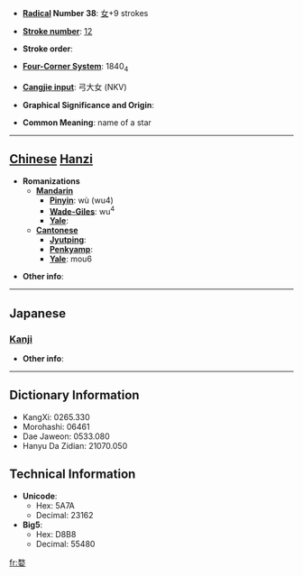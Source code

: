 * '''[[Wiktionary:Chinese radical index| Radical]] Number 38''': [[Wiktionary:Chinese radical index 女|女]]+9 strokes

* '''[[Wiktionary:Chinese total strokes index|Stroke number]]''': [[Wiktionary:Chinese total strokes index 12|12]]

* '''Stroke order''': 

* '''[[Wiktionary:Chinese four corner index|Four-Corner System]]''': 1840<sub>4</sub>

* '''[[Wiktionary:Chinese Cangjie index|Cangjie input]]''': 弓大女 (NKV)

* '''Graphical Significance and Origin''': 

* '''Common Meaning''': name of a star

----

== [[Chinese]] [[Hanzi]] ==

* '''Romanizations'''
** '''[[Mandarin]]'''
*** '''[[Pinyin]]''': wù (wu4)
*** '''[[Wade-Giles]]''': wu<sup>4</sup>
*** '''[[Yale]]''': 
** '''[[Cantonese]]'''
*** '''[[Jyutping]]''':
*** '''[[Penkyamp]]''': 
*** '''[[Yale]]''': mou6

* '''Other info''': 

----

==Japanese==
===[[Kanji]]===
{{kanji|on readings=[[ぶ]] (bu), [[む]] (mu), [[ぼう]] (bō), [[ぼく]] (boku), [[もく]] (moku)
|kun readings=
}}

* '''Other info''':  

----

== Dictionary Information ==

* KangXi: 0265.330
* Morohashi: 06461
* Dae Jaweon: 0533.080
* Hanyu Da Zidian: 21070.050

== Technical Information ==

* '''Unicode''':
** Hex: 5A7A
** Decimal: 23162
* '''Big5''':
** Hex: D8B8
** Decimal: 55480

[[fr:婺]]